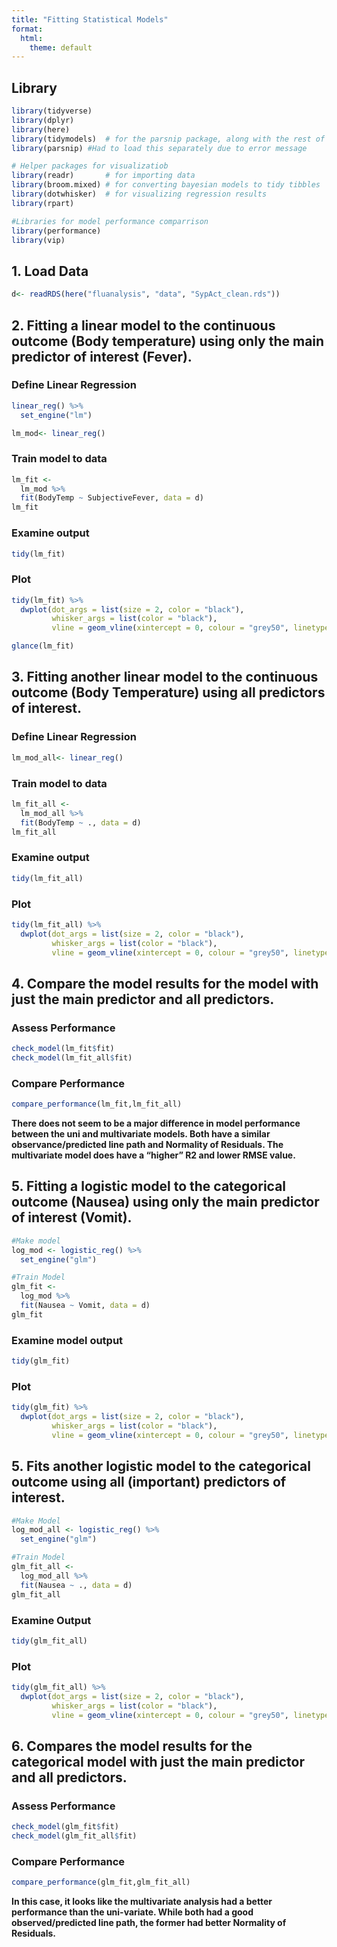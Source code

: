 ```yaml
---
title: "Fitting Statistical Models"
format:
  html:
    theme: default
---
```


## Library

```r
library(tidyverse)
library(dplyr)
library(here)
library(tidymodels)  # for the parsnip package, along with the rest of tidymodels
library(parsnip) #Had to load this separately due to error message

# Helper packages for visualizatiob
library(readr)       # for importing data
library(broom.mixed) # for converting bayesian models to tidy tibbles
library(dotwhisker)  # for visualizing regression results
library(rpart)

#Libraries for model performance comparrison 
library(performance)
library(vip)

```

## 1. Load Data

```r
d<- readRDS(here("fluanalysis", "data", "SypAct_clean.rds"))
```

## 2. Fitting a linear model to the continuous outcome (Body temperature) using only the main predictor of interest (Fever).

### Define Linear Regression

```r
linear_reg() %>%
  set_engine("lm")

lm_mod<- linear_reg()
```

### Train model to data

```r
lm_fit <- 
  lm_mod %>% 
  fit(BodyTemp ~ SubjectiveFever, data = d)
lm_fit
```

### Examine output

```r
tidy(lm_fit)
```

### Plot

```r
tidy(lm_fit) %>% 
  dwplot(dot_args = list(size = 2, color = "black"),
         whisker_args = list(color = "black"),
         vline = geom_vline(xintercept = 0, colour = "grey50", linetype = 2))

glance(lm_fit)
```

## 3. Fitting another linear model to the continuous outcome (Body Temperature) using all predictors of interest.

### Define Linear Regression

```r
lm_mod_all<- linear_reg()
```

### Train model to data

```r
lm_fit_all <- 
  lm_mod_all %>% 
  fit(BodyTemp ~ ., data = d)
lm_fit_all
```

### Examine output

```r
tidy(lm_fit_all)
```

### Plot

```r
tidy(lm_fit_all) %>% 
  dwplot(dot_args = list(size = 2, color = "black"),
         whisker_args = list(color = "black"),
         vline = geom_vline(xintercept = 0, colour = "grey50", linetype = 2))
```

## 4. Compare the model results for the model with just the main predictor and all predictors.

### Assess Performance

```r
check_model(lm_fit$fit)
check_model(lm_fit_all$fit)
```

### Compare Performance

```r
compare_performance(lm_fit,lm_fit_all)
```

**There does not seem to be a major difference in model performance between the uni and multivariate models. Both have a similar observance/predicted line path and Normality of Residuals. The multivariate model does have a "higher" R2 and lower RMSE value.**

## 5. Fitting a logistic model to the categorical outcome (Nausea) using only the main predictor of interest (Vomit).

```r
#Make model
log_mod <- logistic_reg() %>% 
  set_engine("glm")

#Train Model
glm_fit <- 
  log_mod %>% 
  fit(Nausea ~ Vomit, data = d)
glm_fit 
```

### Examine model output

```r
tidy(glm_fit)
```

### Plot

```r
tidy(glm_fit) %>% 
  dwplot(dot_args = list(size = 2, color = "black"),
         whisker_args = list(color = "black"),
         vline = geom_vline(xintercept = 0, colour = "grey50", linetype = 2))
```

## 5. Fits another logistic model to the categorical outcome using all (important) predictors of interest.

```r
#Make Model
log_mod_all <- logistic_reg() %>% 
  set_engine("glm")

#Train Model
glm_fit_all <- 
  log_mod_all %>% 
  fit(Nausea ~ ., data = d)
glm_fit_all 
```

### Examine Output

```r
tidy(glm_fit_all)
```

### Plot

```r
tidy(glm_fit_all) %>% 
  dwplot(dot_args = list(size = 2, color = "black"),
         whisker_args = list(color = "black"),
         vline = geom_vline(xintercept = 0, colour = "grey50", linetype = 2))
```

## 6. Compares the model results for the categorical model with just the main predictor and all predictors.

### Assess Performance

```r
check_model(glm_fit$fit)
check_model(glm_fit_all$fit)
```

### Compare Performance

```r
compare_performance(glm_fit,glm_fit_all)

```

**In this case, it looks like the multivariate analysis had a better performance than the uni-variate. While both had a good observed/predicted line path, the former had better Normality of Residuals.**
